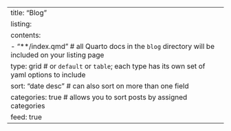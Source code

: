 ---
title: "Blog"
listing: 
  contents: 
    - "**/index.qmd" # all Quarto docs in the `blog` directory will be included on your listing page
  type: grid # or `default` or `table`; each type has its own set of yaml options to include
  sort: "date desc" # can also sort on more than one field
  categories: true # allows you to sort posts by assigned categories 
  feed: true
---